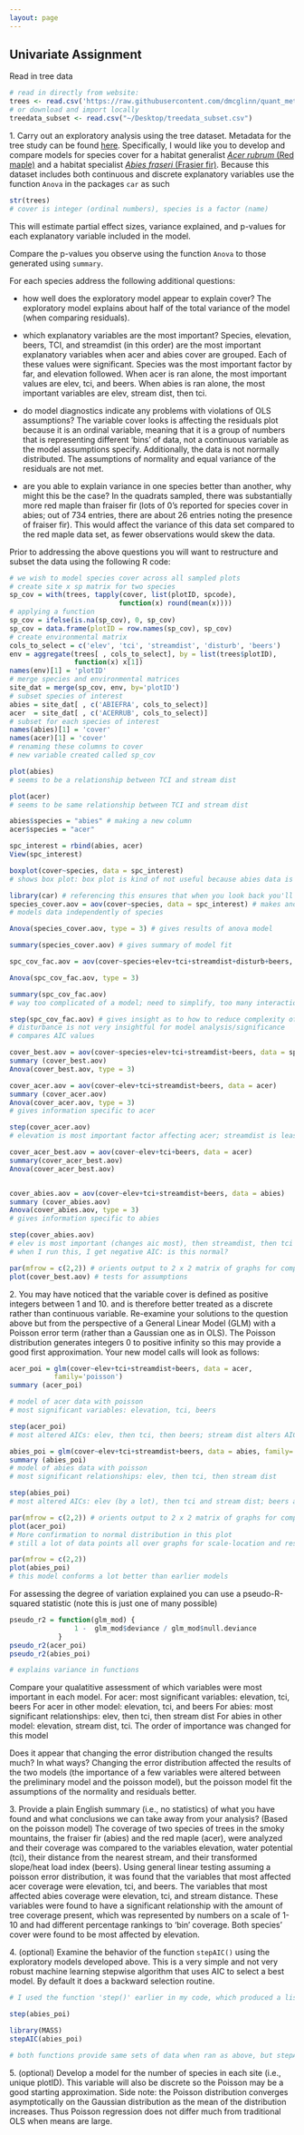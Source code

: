 ```yaml
---
layout: page
---
```


## Univariate Assignment

Read in tree data

```r
# read in directly from website: 
trees <- read.csv('https://raw.githubusercontent.com/dmcglinn/quant_methods/gh-pages/data/treedata_subset.csv')
# or download and import locally
treedata_subset <- read.csv("~/Desktop/treedata_subset.csv")

```

1\. Carry out an exploratory analysis using the tree dataset. Metadata for the
tree study can be found [here](../data/tree_metadata.txt). Specifically, I would
like you to develop and compare models for species cover for a habitat
generalist [*Acer rubrum* (Red
maple)](http://www.durhamtownship.com/blog-archives/pix/November1407.jpg) and a
habitat specialist [*Abies fraseri* (Frasier
fir)](https://upload.wikimedia.org/wikipedia/commons/d/d0/Abies_fraseri_Mitchell.jpg).
Because this dataset includes both continuous and discrete explanatory variables
use the function `Anova` in the packages `car` as such

```r
str(trees)
# cover is integer (ordinal numbers), species is a factor (name)

```

This will estimate partial effect sizes, variance explained, and p-values for 
each explanatory variable included in the model. 

Compare the p-values you observe using the function `Anova` to those generated
using `summary`. 

For each species address the following additional questions:

* how well does the exploratory model appear to explain cover?
The exploratory model explains about half of the total variance of the model (when comparing residuals). 

* which explanatory variables are the most important?
Species, elevation, beers, TCI, and streamdist (in this order) are the most important explanatory variables when acer and abies cover are grouped. Each of these values were significant. Species was the most important factor by far, and elevation followed. When acer is ran alone, the most important values are elev, tci, and beers. When abies is ran alone, the most important variables are elev, stream dist, then tci. 

* do model diagnostics indicate any problems with violations of OLS assumptions?
The variable cover looks is affecting the residuals plot because it is an ordinal variable, meaning that it is a group of numbers that is representing different 'bins' of data, not a continuous variable as the model assumptions specify. Additionally, the data is not normally distributed. The assumptions of normality and equal variance of the residuals are not met. 

* are you able to explain variance in one species better than another, 
  why might this be the case?
In the quadrats sampled, there was substantially more red maple than fraiser fir (lots of 0's reported for species cover in abies; out of 734 entries, there are about 26 entries noting the presence of fraiser fir). This would affect the variance of this data set compared to the red maple data set, as fewer observations would skew the data. 

Prior to addressing the above questions you will want to restructure and 
subset the data using the following R code: 

```r
# we wish to model species cover across all sampled plots
# create site x sp matrix for two species 
sp_cov = with(trees, tapply(cover, list(plotID, spcode), 
                           function(x) round(mean(x))))
# applying a function
sp_cov = ifelse(is.na(sp_cov), 0, sp_cov)
sp_cov = data.frame(plotID = row.names(sp_cov), sp_cov)
# create environmental matrix
cols_to_select = c('elev', 'tci', 'streamdist', 'disturb', 'beers')
env = aggregate(trees[ , cols_to_select], by = list(trees$plotID), 
                function(x) x[1])
names(env)[1] = 'plotID'
# merge species and environmental matrices
site_dat = merge(sp_cov, env, by='plotID')
# subset species of interest
abies = site_dat[ , c('ABIEFRA', cols_to_select)] 
acer  = site_dat[ , c('ACERRUB', cols_to_select)]
# subset for each species of interest
names(abies)[1] = 'cover' 
names(acer)[1] = 'cover'
# renaming these columns to cover
# new variable created called sp_cov
```


```r

plot(abies)
# seems to be a relationship between TCI and stream dist

plot(acer)
# seems to be same relationship between TCI and stream dist

abies$species = "abies" # making a new column
acer$species = "acer"

spc_interest = rbind(abies, acer)
View(spc_interest)

boxplot(cover~species, data = spc_interest)
# shows box plot: box plot is kind of not useful because abies data is grouped together near the bottom

```

```r

library(car) # referencing this ensures that when you look back you'll know which package is being used
species_cover.aov = aov(cover~species, data = spc_interest) # makes anova model
# models data independently of species

Anova(species_cover.aov, type = 3) # gives results of anova model

summary(species_cover.aov) # gives summary of model fit

spc_cov_fac.aov = aov(cover~species+elev+tci+streamdist+disturb+beers, data = spc_interest) # makes anova model with more factors and their interactions

Anova(spc_cov_fac.aov, type = 3)

summary(spc_cov_fac.aov)
# way too complicated of a model; need to simplify, too many interactions to analyze

step(spc_cov_fac.aov) # gives insight as to how to reduce complexity of model
# disturbance is not very insightful for model analysis/significance 
# compares AIC values

cover_best.aov = aov(cover~species+elev+tci+streamdist+beers, data = spc_interest)
summary (cover_best.aov)
Anova(cover_best.aov, type = 3)

cover_acer.aov = aov(cover~elev+tci+streamdist+beers, data = acer)
summary (cover_acer.aov)
Anova(cover_acer.aov, type = 3)
# gives information specific to acer

step(cover_acer.aov)
# elevation is most important factor affecting acer; streamdist is least important

cover_acer_best.aov = aov(cover~elev+tci+beers, data = acer)
summary(cover_acer_best.aov)
Anova(cover_acer_best.aov)


cover_abies.aov = aov(cover~elev+tci+streamdist+beers, data = abies)
summary (cover_abies.aov)
Anova(cover_abies.aov, type = 3)
# gives information specific to abies

step(cover_abies.aov)
# elev is most important (changes aic most), then streamdist, then tci 
# when I run this, I get negative AIC: is this normal?

```

```r

par(mfrow = c(2,2)) # orients output to 2 x 2 matrix of graphs for comparison
plot(cover_best.aov) # tests for assumptions

```

2\. You may have noticed that the variable cover is defined as 
positive integers between 1 and 10. and is therefore better treated
as a discrete rather than continuous variable. 
Re-examine your solutions to the question above but from the
perspective of a General Linear Model (GLM) with a Poisson error term
(rather than a Gaussian one as in OLS). 
The Poisson distribution generates integers 0 to positive infinity so this may provide a good first approximation. 
Your new model calls will look as follows:

```r

acer_poi = glm(cover~elev+tci+streamdist+beers, data = acer, 
           family='poisson')
summary (acer_poi) 

# model of acer data with poisson
# most significant variables: elevation, tci, beers

step(acer_poi)
# most altered AICs: elev, then tci, then beers; stream dist alters AIC least

abies_poi = glm(cover~elev+tci+streamdist+beers, data = abies, family='poisson')
summary (abies_poi)
# model of abies data with poisson
# most significant relationships: elev, then tci, then stream dist

step(abies_poi)
# most altered AICs: elev (by a lot), then tci and stream dist; beers alters aic least

```


```r
par(mfrow = c(2,2)) # orients output to 2 x 2 matrix of graphs for comparison
plot(acer_poi)
# More confirmation to normal distribution in this plot
# still a lot of data points all over graphs for scale-location and residuals

par(mfrow = c(2,2))
plot(abies_poi)
# this model conforms a lot better than earlier models

```
For assessing the degree of variation explained you can use a 
pseudo-R-squared statistic (note this is just one of many possible)

```r
pseudo_r2 = function(glm_mod) {
                1 -  glm_mod$deviance / glm_mod$null.deviance
            }
pseudo_r2(acer_poi)
pseudo_r2(abies_poi)

# explains variance in functions

```

Compare your qualatitive assessment of which variables were most important in each model. 
For acer: most significant variables: elevation, tci, beers
  For acer in other model: elevation, tci, and beers
For abies: most significant relationships: elev, then tci, then stream dist
  For abies in other model: elevation, stream dist, tci. The order of importance was changed for this model

Does it appear that changing the error distribution changed the results much? In what ways? 
Changing the error distribution affected the results of the two models (the importance of a few variables were altered between the preliminary model and the poisson model), but the poisson model fit the assumptions of the normality and residuals better. 

3\. Provide a plain English summary (i.e., no statistics) of what you have
found and what conclusions we can take away from your analysis?
(Based on the poisson model)
The coverage of two species of trees in the smoky mountains, the fraiser fir (abies) and the red maple (acer), were analyzed and their coverage was compared to the variables elevation, water potential (tci), their distance from the nearest stream, and their transformed slope/heat load index (beers). Using general linear testing assuming a poisson error distribution, it was found that the variables that most affected acer coverage were elevation, tci, and beers. The variables that most affected abies coverage were elevation, tci, and stream distance. 
These variables were found to have a significant relationship with the amount of tree coverage present, which was represented by numbers on a scale of 1-10 and had different percentage rankings to 'bin' coverage. Both species' cover were found to be most affected by elevation. 

4\. (optional) Examine the behavior of the function `stepAIC()` using the 
exploratory models developed above. This is a very simple and not very
robust machine learning stepwise algorithm that uses AIC to select a 
best model. By default it does a backward selection routine. 
```r
# I used the function 'step()' earlier in my code, which produced a list of aic values I could use for comparison. I noticed on the github issues board that there may be a difference between step and stepaic. 

step(abies_poi)

library(MASS)
stepAIC(abies_poi) 

# both functions provide same sets of data when ran as above, but stepAIC() allows you to specify direction

```

5\. (optional) Develop a model for the number of species in each site 
(i.e., unique plotID). This variable will also be discrete so the Poisson
may be a good starting approximation. Side note: the Poisson
distribution converges asymptotically on the Gaussian distribution as the 
mean of the distribution increases. Thus Poisson regression does not differ
much from traditional OLS when means are large. 